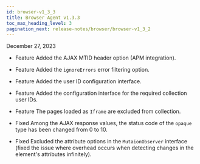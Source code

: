 ```yaml
---
id: browser-v1_3_3
title: Browser Agent v1.3.3
toc_max_heading_level: 3
pagination_next: release-notes/browser/browser-v1_3_2
---
```


December 27, 2023

-   <Status>Feature</Status> Added the AJAX MTID header option (APM integration).

-   <Status>Feature</Status> Added the <code>ignoreErrors</code> error filtering option.

-   <Status>Feature</Status> Added the user ID configuration interface.

-   <Status>Feature</Status> Added the configuration interface for the required collection user IDs.

-   <Status>Feature</Status> The pages loaded as <code>Iframe</code> are excluded from collection.

-   <Status>Fixed</Status> Among the AJAX response values, the status code of the <code>opaque</code> type has been changed from 0 to 10.

-   <Status>Fixed</Status> Excluded the attribute options in the <code>MutaionObserver</code> interface (fixed the issue where overhead occurs when detecting changes in the element's attributes infinitely).

